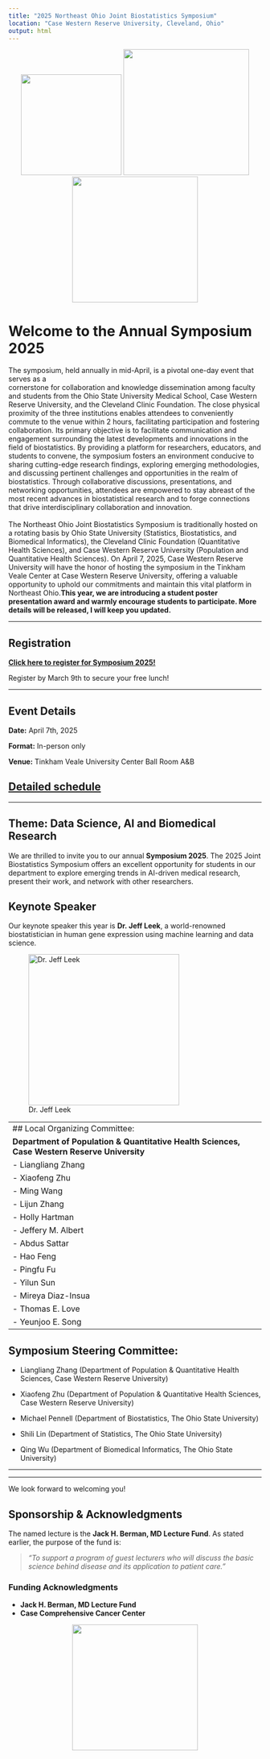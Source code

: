 ```yaml
---
title: "2025 Northeast Ohio Joint Biostatistics Symposium"
location: "Case Western Reserve University, Cleveland, Ohio"
output: html
---
```


<!-- Add the CWRU logo at the top -->

::: {style="text-align: center;"}
<img src="/ccf.jpg" width="200px"/> <img src="/cwru.jpeg" width="250px"/><img src="/osu.jpg" width="250px"/>
:::

# Welcome to the Annual Symposium 2025

The symposium, held annually in mid-April, is a pivotal one-day event that serves as a\
cornerstone for collaboration and knowledge dissemination among faculty and students from the Ohio State University Medical School, Case Western Reserve University, and the Cleveland Clinic Foundation. The close physical proximity of the three institutions enables attendees to conveniently commute to the venue within 2 hours, facilitating participation and fostering collaboration. Its primary objective is to facilitate communication and engagement surrounding the latest developments and innovations in the field of biostatistics. By providing a platform for researchers, educators, and students to convene, the symposium fosters an environment conducive to sharing cutting-edge research findings, exploring emerging methodologies, and discussing pertinent challenges and opportunities in the realm of biostatistics. Through collaborative discussions, presentations, and networking opportunities, attendees are empowered to stay abreast of the most recent advances in biostatistical research and to forge connections that drive interdisciplinary collaboration and innovation.\
\
The Northeast Ohio Joint Biostatistics Symposium is traditionally hosted on a rotating basis by Ohio State University (Statistics, Biostatistics, and Biomedical Informatics), the Cleveland Clinic Foundation (Quantitative Health Sciences), and Case Western Reserve University (Population and Quantitative Health Sciences). On April 7, 2025, Case Western Reserve University will have the honor of hosting the symposium in the Tinkham Veale Center at Case Western Reserve University, offering a valuable opportunity to uphold our commitments and maintain this vital platform in Northeast Ohio.**This year, we are introducing a student poster presentation award and warmly encourage students to participate. More details will be released, I will keep you updated.**

----------------------------------------------------------------------------------

## Registration

[**Click here to register for Symposium 2025!**](https://docs.google.com/forms/d/1ffdseLSD7huGeLGM9XA5rOT_QWahWa48HFMJgIoB1sA/edit)

Register by March 9th to secure your free lunch!

----------------------------------------------------------------------------------

## Event Details

**Date:** April 7th, 2025

**Format:** In-person only

**Venue:** Tinkham Veale University Center Ball Room A&B

## [**Detailed schedule**](agenda/index.html)

-----------------------------------------------------------------------------------

## Theme: Data Science, AI and Biomedical Research

We are thrilled to invite you to our annual **Symposium 2025**. The 2025 Joint Biostatistics Symposium offers an excellent opportunity for students in our department to explore emerging trends in AI-driven medical research, present their work, and network with other researchers.

## Keynote Speaker

Our keynote speaker this year is **Dr. Jeff Leek**, a world-renowned biostatistician in  human gene expression using machine learning and data science. 

![Dr. Jeff Leek](Jeff.png){.center width="300px"}

------------------------------------------------------------------------
## Local Organizing Committee:

**Department of Population & Quantitative Health Sciences, Case Western Reserve University**

- Liangliang Zhang 

- Xiaofeng Zhu 

- Ming Wang 

- Lijun Zhang 

- Holly Hartman 

- Jeffery M. Albert 

- Abdus Sattar 

- Hao Feng 

- Pingfu Fu 

- Yilun Sun 

- Mireya Diaz-Insua 

- Thomas E. Love 

- Yeunjoo E. Song 

------------------------------------------------------------------------

## Symposium Steering Committee:

- Liangliang Zhang (Department of Population & Quantitative Health Sciences, Case Western Reserve University)

- Xiaofeng Zhu (Department of Population & Quantitative Health Sciences, Case Western Reserve University)

- Michael Pennell (Department of Biostatistics, The Ohio State University)

- Shili Lin (Department of Statistics, The Ohio State University)

- Qing Wu (Department of Biomedical Informatics, The Ohio State University)

------------------------------------------------------------------------


------------------------------------------------------------------------



We look forward to welcoming you!

::: {#sponsorship .callout-note}
## **Sponsorship & Acknowledgments**

The named lecture is the **Jack H. Berman, MD Lecture Fund**. As stated earlier, the purpose of the fund is:

> *"To support a program of guest lecturers who will discuss the basic science behind disease and its application to patient care."*

### **Funding Acknowledgments**
- **Jack H. Berman, MD Lecture Fund** 
- **Case Comprehensive Cancer Center**

::: {style="text-align: center;"}
<img src="/som_cwru.png" width="250px"/>
:::

:::

